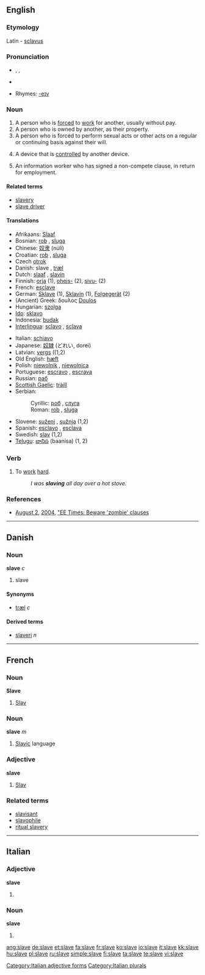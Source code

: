 {{wikipedia|dab=slave (disambiguation)|slave}}
==English==

===Etymology===
Latin - [[sclavus]]

===Pronunciation===
*{{AHD|slāv}}, {{IPA|/sleɪv/}}, {{SAMPA|/sleIv/}}
*{{audio|en-us-slave.ogg|Audio (US)}}

*Rhymes: [[Rhymes:English:-eɪv|-eɪv]]

===Noun===
{{wikipedia}}
{{en-noun}}

# A person who is [[force]]d to [[work]] for another, usually without pay.
# A person who is owned by another, as their property.
# A person who is forced to perform sexual acts or other acts on a regular or continuing basis against their will.
# {{engineering}} A device that is [[control]]led by another device.
# {{engineering}} An information worker who has signed a non-compete clause, in return for employment.

====Related terms====
*[[slavery]]
*[[slave driver]]

====Translations====
{{top}}
*Afrikaans: [[Slaaf]]
*Bosnian: [[rob#Bosnian|rob]] {{m}}, [[sluga]] {{f}}
*Chinese: [[奴隶]] (núlì)
*Croatian: [[rob#Croatian|rob]] {{m}}, [[sluga]] {{f}}
*Czech [[otrok]] {{m}}
*Danish: slave {{c}}, [[træl]] {{c}}
*Dutch: [[slaaf]] {{m}}, [[slavin]] {{f}}
*Finnish: [[orja]] (1), [[oheis-]] (2), [[sivu-]] (2)
*French: [[esclave]]
*German: [[Sklave]] {{m}} (1), [[Sklavin]] {{f}} (1), [[Folgegerät]] {{n}} (2)
*(Ancient) Greek: δουλος [[Doulos]]
*Hungarian: [[szolga]]
*[[Ido]]: [[sklavo]]
*Indonesia: [[budak]]
*[[Interlingua]]: [[sclavo]] {{m}}, [[sclava]] {{f}}
{{mid}}
*Italian: [[schiavo]]
*Japanese: [[奴隷]] (どれい, dorei)
*Latvian: [[vergs]] {{m}} ((1,2)
*Old English: [[hæft]]
*Polish: [[niewolnik]] {{m}}, [[niewolnica]] {{f}}
*Portuguese: [[escravo]] {{m}}, [[escrava]] {{f}}
*Russian: [[раб]]
*[[Scottish Gaelic]]: [[tràill]] {{f}}
*Serbian:
*:Cyrillic: [[роб#Serbian|роб]] {{m}}, [[слуга]] {{f}}
*:Roman: [[rob#Serbian|rob]] {{m}}, [[sluga#Serbian|sluga]] {{f}}
*Slovene: [[suženj]] {{m}}, [[sužnja]] {{f}} (1,2)
*Spanish: [[esclavo]] {{m}}, [[esclava]] {{f}}
*Swedish: [[slav]] {{c}} (1,2)
*[[Telugu]]: [[బానిస]] (baanisa) (1, 2)
{{bottom}}

===Verb===
{{en-verb|slav|ing}}

# {{intransitive}} To [[work]] [[hard]].
#:''I was '''slaving''' all day over a hot stove.''

===References===
* [[August 2]], [[2004]], [http://www.eet.com/issue/fp/showArticle.jhtml?articleId=26100928 "EE Times: Beware 'zombie' clauses]

----

==Danish==

===Noun===
'''slave''' ''c''

# slave

====Synonyms====
*[[træl]] ''c''

====Derived terms====
*[[slaveri]] ''n''

----

==French==

===Noun===
'''Slave'''

# [[Slav]]

===Noun===
'''slave''' ''m''

# [[Slavic]] language

===Adjective===
'''slave'''

# [[Slav]]

===Related terms===
*[[slavisant]]
*[[slavophile]]
*[[ritual slavery]]

----

==Italian==

===Adjective===
'''slave''' {{f}}

# {{plural of|slavo#Adjective|slavo}}

===Noun===
'''slave''' {{f}}

# {{plural of|slavo#Noun|slavo}}

[[Category:Italian adjective forms]]
[[Category:Italian plurals]]

[[ang:slave]]
[[de:slave]]
[[et:slave]]
[[fa:slave]]
[[fr:slave]]
[[ko:slave]]
[[io:slave]]
[[it:slave]]
[[kk:slave]]
[[hu:slave]]
[[pl:slave]]
[[ru:slave]]
[[simple:slave]]
[[fi:slave]]
[[ta:slave]]
[[te:slave]]
[[vi:slave]]